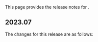 This page provides the release notes for <Vpd k="NAME" />.

## 2023.07

The changes for this release are as follows:
